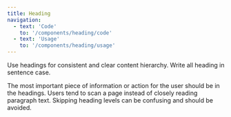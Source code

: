 ```yaml
---
title: Heading
navigation:
  - text: 'Code'
    to: '/components/heading/code'
  - text: 'Usage'
    to: '/components/heading/usage'
---
```



<Text lede>Use headings for consistent and clear content hierarchy. Write all heading in sentence case.</Text>

<Insight kind="research">
  The most important piece of information or action for the user should be in the headings. Users tend to scan a page instead of closely reading paragraph text.
</Insight>

<Insight kind="accessibility">
  Skipping heading levels can be confusing and should be avoided.
</Insight>
